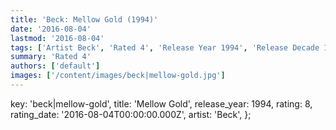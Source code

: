 ```yaml
---
title: 'Beck: Mellow Gold (1994)'
date: '2016-08-04'
lastmod: '2016-08-04'
tags: ['Artist Beck', 'Rated 4', 'Release Year 1994', 'Release Decade 1990']
summary: 'Rated 4'
authors: ['default']
images: ['/content/images/beck|mellow-gold.jpg']
---
```


  key: 'beck|mellow-gold',
  title: 'Mellow Gold',
  release_year: 1994,
  rating: 8,
  rating_date: '2016-08-04T00:00:00.000Z',
  artist: 'Beck',
};

<MusicRating data={data} />
